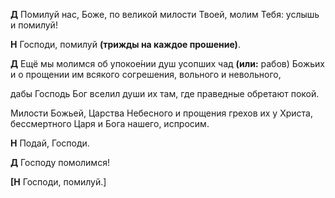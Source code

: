 
**Д** Помилуй нас, Боже, по великой милости Твоей, молим Тебя: услышь и помилуй!

**Н** Господи, помилуй **(трижды на каждое прошение)**.

**Д** Ещё мы молимся об упокое́нии душ усопших чад **(или:** рабов<R>)</R> Божьих <NamesEditorInput type="Об упокоении" /> и о прощении им всякого согреше­ния, воль­ного и невольного,

дабы Господь Бог вселил души их там, где праведные об­ретают покой.

Милости Божьей, Царства Небесного и прощения грехов их у Христа, бессмертного Царя и Бога нашего, испросим.

**Н** Подай, Господи.

**Д** Господу помолимся!

**[Н** Господи, помилуй.<R>]</R>
